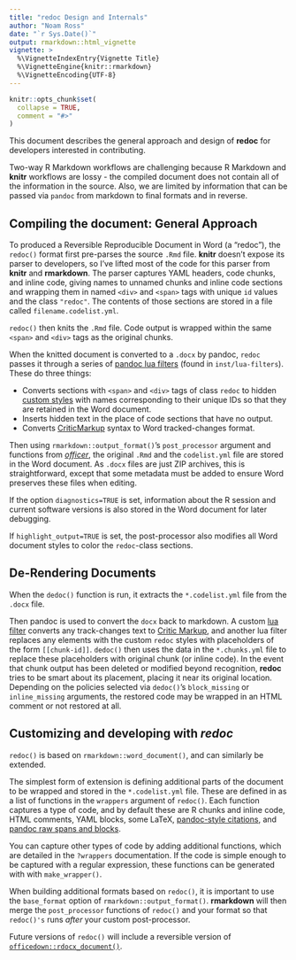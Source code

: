 ```yaml
---
title: "redoc Design and Internals"
author: "Noam Ross"
date: "`r Sys.Date()`"
output: rmarkdown::html_vignette
vignette: >
  %\VignetteIndexEntry{Vignette Title}
  %\VignetteEngine{knitr::rmarkdown}
  %\VignetteEncoding{UTF-8}
---
```


```r
knitr::opts_chunk$set(
  collapse = TRUE,
  comment = "#>"
)
```

This document describes the general approach and design of **redoc** for
developers interested in contributing.

Two-way R Markdown workflows are challenging because R Markdown and **knitr**
workflows are lossy - the compiled document does not contain all of the information
in the source.  Also, we are limited by information that can be passed via
`pandoc` from markdown to final formats and in reverse. 

## Compiling the document: General Approach

To produced a Reversible Reproducible Document in Word (a "redoc"), the
`redoc()` format first pre-parses the source `.Rmd` file.  **knitr**
doesn't expose its parser to developers, so I've lifted most of the code for
this parser from **knitr** and **rmarkdown**. The parser captures YAML headers,
code chunks, and inline code, giving names to unnamed chunks and inline code 
sections and wrapping them in named `<div>` and `<span>` tags with unique `id`
values and the class `"redoc"`.  The contents of
those sections are stored in a file called `filename.codelist.yml`. 

`redoc()` then knits the `.Rmd` file. Code output is wrapped within the same
`<span>` and `<div>` tags as the original chunks.  

When the knitted document is converted to a `.docx` by pandoc, `redoc`
passes it through a series of
[pandoc lua filters](https://pandoc.org/lua-filters.html) (found in `inst/lua-filters`).
These do three things:

-  Converts sections with `<span>` and `<div>` tags of class `redoc` to hidden
   [custom styles](https://pandoc.org/MANUAL.html#custom-styles) with names
   corresponding to their unique IDs so that they are retained in the Word document.
-  Inserts hidden text in the place of code sections that have no output.
-  Converts [CriticMarkup](http://criticmarkup.com/) syntax to Word
   tracked-changes format.

Then using `rmarkdown::output_format()`'s `post_processor` argument and
functions from [*officer*](https://davidgohel.github.io/officer/), the original
`.Rmd` and the `codelist.yml` file are stored in the Word document.  As `.docx`
files are just ZIP archives, this is straightforward, except that some metadata
must be added to ensure Word preserves these files when editing.

If the option `diagnostics=TRUE` is set, information about the R session and
current software versions is also stored in the Word document for later
debugging.

If `highlight_output=TRUE` is set, the post-processor also modifies all Word 
document styles to color the `redoc`-class sections.

## De-Rendering Documents

When the `dedoc()` function is run, it extracts the `*.codelist.yml` file
from the `.docx` file.  

Then pandoc is used to convert the `docx` back to markdown. A custom [lua filter](https://pandoc.org/lua-filters.html) converts any track-changes text
to [Critic Markup](http://criticmarkup.com/spec.php), and another lua filter
replaces any elements with the custom `redoc` styles  with placeholders
of the form `[[chunk-id]]`.  `dedoc()` then uses the data in the `*.chunks.yml`
file to replace these placeholders with original chunk (or inline code).  In the
event that chunk output has been deleted or modified beyond recognition, 
**redoc** tries to be smart about its placement, placing it near its original
location. Depending on the policies selected via `dedoc()`'s `block_missing` or
`inline_missing` arguments, the restored code may be wrapped in an HTML comment
or not restored at all. 

## Customizing and developing with *redoc*

`redoc()` is based on `rmarkdown::word_document()`, and can similarly be extended.

The simplest form of extension is defining additional parts of the document to
be wrapped and stored in the `*.codelist.yml` file.  These are defined in as
a list of functions in the `wrappers` argument of `redoc()`. Each function
captures a type of code, and by default these are R chunks and inline code,
HTML comments, YAML blocks, some LaTeX, [pandoc-style citations](https://pandoc.org/MANUAL.html#citations),
and [pandoc raw spans and blocks](https://pandoc.org/MANUAL.html#generic-raw-attribute).

You can capture other types of code by adding additional functions, which
are detailed in the `?wrappers` documentation. If the code is simple enough to 
be captured with a regular expression, these functions can be generated with
with `make_wrapper()`.

When building additional formats based on `redoc()`, it is important to use
the `base_format` option of `rmarkdown::output_format()`.  **rmarkdown** will
then merge the `post_processor` functions of `redoc()` and your format so that
`redoc()'s` runs _after_ your custom post-processor.

Future versions of `redoc()` will include a reversible version of
[`officedown::rdocx_document()`](https://github.com/davidgohel/officedown).
